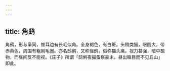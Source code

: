 ```yaml
---
---
---
```

title: 角鸱
---



角鸱，形与枭同，惟耳边有长毛似角。全身褐色，有白斑。头稍类猫，眼圆大，带赤黄色，周围有粗刚毛圈。亦名鸱鸺，又称怪鸱，俗称猫头鹰。视力甚强，暗中覩物，而昼间反不能视。《庄子》所谓「鸱鸺夜撮蚤察豪末，昼出瞋目而不见丘山」即此。